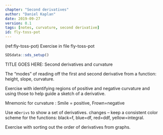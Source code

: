 ```yaml
---
chapter: "Second derivatives"
author: "Daniel Kaplan"
date: 2019-09-27 
version: 0.1
tags: [notes, curvature, second derivative]
id: fly-toss-pot 
---
```


(ref:fly-toss-pot) Exercise in file fly-toss-pot

```r
SDSdata::sds_setup()
```

TITLE GOES HERE: Second derivatives and curvature

The "modes" of reading off the first and second derivative from a function: height, slope, curvature.

Exercise with identifying regions of positive and negative curvature and using those to help guide a sketch of a derivative.

Mnemonic for curvature : Smile = positive, Frown=negative

Use `mDerivs` to show a set of derivatives. changes -- keep a consistent color scheme for the functions: black=f, blue=df, red=ddf, yellow=integral.

Exercise with sorting out the order of derivatives from graphs.
